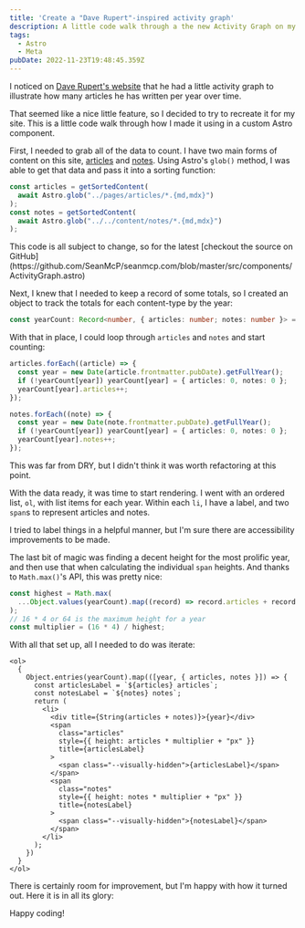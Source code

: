 ```yaml
---
title: 'Create a "Dave Rupert"-inspired activity graph'
description: A little code walk through a the new Activity Graph on my homepage.
tags:
  - Astro
  - Meta
pubDate: 2022-11-23T19:48:45.359Z
---
```



I noticed on [Dave Rupert's website](https://daverupert.com/archive/) that he
had a little activity graph to illustrate how many articles he has written per
year over time.

That seemed like a nice little feature, so I decided to try to recreate it for
my site. This is a little code walk through how I made it using in a custom
Astro component.

First, I needed to grab all of the data to count. I have two main forms of
content on this site, [articles](/articles) and [notes](/notes). Using Astro's
`glob()` method, I was able to get that data and pass it into a sorting
function:

```ts
const articles = getSortedContent(
  await Astro.glob("../pages/articles/*.{md,mdx}")
);
const notes = getSortedContent(
  await Astro.glob("../../content/notes/*.{md,mdx}")
);
```

<Callout type="info">
  This code is all subject to change, so for the latest [checkout the source on GitHub](https://github.com/SeanMcP/seanmcp.com/blob/master/src/components/ActivityGraph.astro)
</Callout>

Next, I knew that I needed to keep a record of some totals, so I created an
object to track the totals for each content-type by the year:

```ts
const yearCount: Record<number, { articles: number; notes: number }> = {};
```

With that in place, I could loop through `articles` and `notes` and start
counting:

```ts
articles.forEach((article) => {
  const year = new Date(article.frontmatter.pubDate).getFullYear();
  if (!yearCount[year]) yearCount[year] = { articles: 0, notes: 0 };
  yearCount[year].articles++;
});

notes.forEach((note) => {
  const year = new Date(note.frontmatter.pubDate).getFullYear();
  if (!yearCount[year]) yearCount[year] = { articles: 0, notes: 0 };
  yearCount[year].notes++;
});
```

This was far from DRY, but I didn't think it was worth refactoring at this
point.

With the data ready, it was time to start rendering. I went with an ordered
list, `ol`, with list items for each year. Within each `li`, I have a label, and
two `span`s to represent articles and notes.

I tried to label things in a helpful manner, but I'm sure there are
accessibility improvements to be made.

The last bit of magic was finding a decent height for the most prolific year,
and then use that when calculating the individual `span` heights. And thanks to
`Math.max()`'s API, this was pretty nice:

```ts
const highest = Math.max(
  ...Object.values(yearCount).map((record) => record.articles + record.notes)
);
// 16 * 4 or 64 is the maximum height for a year
const multiplier = (16 * 4) / highest;
```

With all that set up, all I needed to do was iterate:

```astro
<ol>
  {
    Object.entries(yearCount).map(([year, { articles, notes }]) => {
      const articlesLabel = `${articles} articles`;
      const notesLabel = `${notes} notes`;
      return (
        <li>
          <div title={String(articles + notes)}>{year}</div>
          <span
            class="articles"
            style={{ height: articles * multiplier + "px" }}
            title={articlesLabel}
          >
            <span class="--visually-hidden">{articlesLabel}</span>
          </span>
          <span
            class="notes"
            style={{ height: notes * multiplier + "px" }}
            title={notesLabel}
          >
            <span class="--visually-hidden">{notesLabel}</span>
          </span>
        </li>
      );
    })
  }
</ol>
```

There is certainly room for improvement, but I'm happy with how it turned out.
Here it is in all its glory:

<ActivityGraph />

Happy coding!
